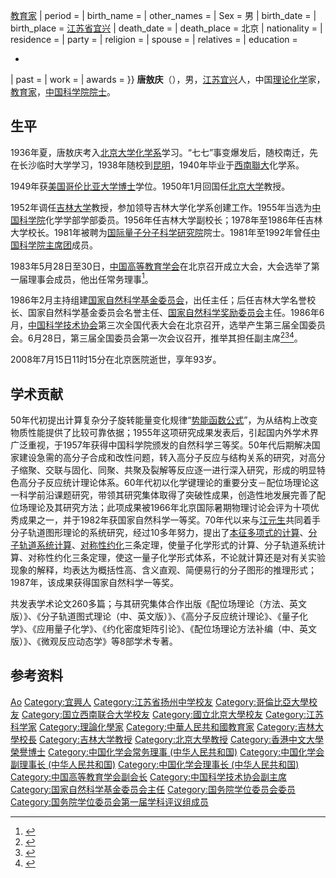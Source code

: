 {{Infobox_Person
| name        = 唐敖庆
| image       = 
| box_width   =  
| occupation  = [[理论化学家|理论化学家]]{{·}}[[教育家|教育家]]
| period      = 
| birth_name  =
| other_names =
| Sex         = 男
| birth_date  = {{birth date|1915|11|18}}
| birth_place = {{ROC-1912}}[[江蘇省_(中華民國)|江苏省]][[宜兴|宜兴]]
| death_date  = {{death date and age|2008|7|15|1915|11|18}}
| death_place = {{PRC}}北京
| nationality = {{PRC}}
| residence   =
| party       =
| religion    =
| spouse      =  
| relatives   = 
| education   =
*{{Infobox_People_CAS
| 学部   = 化学部
| 专业   = 化学
| 当选年 = 1955年
}}
| past        = 
| work        =
| awards      =
}}
'''唐敖庆'''（{{bd|1915年|11月18日|2008年|7月15日|catIdx=Tang唐}}），男，[[江苏|江苏]][[宜兴|宜兴]]人，中国[[理论化学|理论化学]]家，[[教育家|教育家]]，[[中国科学院院士|中国科学院院士]]。

== 生平 ==
1936年夏，唐敖庆考入[[北京大学|北京大学]][[化学系|化学系]]学习。“七七”事变爆发后，随校南迁，先在长沙临时大学学习，1938年随校到[[昆明|昆明]]，1940年毕业于[[西南聯大|西南聯大]]化学系。

1949年获[[美国|美国]][[哥伦比亚大学|哥伦比亚大学]][[博士|博士]]学位。1950年1月回国任[[北京大学|北京大学]]教授。

1952年调任[[吉林大学|吉林大学]]教授，参加领导吉林大学化学系创建工作。1955年当选为[[中国科学院|中国科学院]]化学学部学部委员。1956年任吉林大学副校长；1978年至1986年任吉林大学校长。1981年被聘为[[国际量子分子科学研究院|国际量子分子科学研究院]]院士。1981年至1992年曾任[[中国科学院主席团|中国科学院主席团]]成员。

1983年5月28日至30日，[[中国高等教育学会|中国高等教育学会]]在北京召开成立大会，大会选举了第一届理事会成员，他出任常务理事<ref>{{Cite book|title=中国高等教育研究史|last=李均著|publisher=广东高等教育出版社|year=2005.08|isbn=7-5361-3221-2|location=广州|pages=129-130}}</ref>。

1986年2月主持组建[[国家自然科学基金委员会|国家自然科学基金委员会]]，出任主任；后任吉林大学名誉校长、国家自然科学基金委员会名誉主任、[[国家自然科学奖励委员会|国家自然科学奖励委员会]]主任。1986年6月，[[中国科学技术协会|中国科学技术协会]]第三次全国代表大会在北京召开，选举产生第三届全国委员会。6月28日，第三届全国委员会第一次会议召开，推举其担任副主席<ref>{{Cite book|title=中国科学技术协会第三次全国代表大会文件汇编|last=[[中国科协研究室|中国科协研究室]]编|publisher=中国科协研究室|pages=94-96}}</ref><ref>{{Cite book|title=中国共产党组织史资料 附卷4 中华人民共和国群众团体组织 1949.10-1997.9|last=[[中共中央组织部|中共中央组织部]]，中共中央党史研究室，中央档案馆|publisher=[[中共党史出版社|中共党史出版社]]|year=2000|isbn=7-80136-318-3|location=北京|pages=408}}</ref><ref>{{Cite book|title=当代中国科学技术发展史|last=陈建新等主编|publisher=[[湖北教育出版社|湖北教育出版社]]|year=1994.10|isbn=7-5351-1355-9|pages=609|location=武汉}}</ref>。

2008年7月15日11时15分在北京医院逝世，享年93岁。

== 学术贡献 ==
50年代初提出计算复杂分子旋转能量变化规律“[[势能函数公式|势能函数公式]]”，为从结构上改变物质性能提供了比较可靠依据；1955年这项研究成果发表后，引起国内外学术界广泛重视，于1957年获得中国科学院颁发的自然科学三等奖。50年代后期解决国家建设急需的高分子合成和改性问题，转入高分子反应与结构关系的研究，对高分子缩聚、交联与固化、同聚、共聚及裂解等反应逐一进行深入研究，形成的明显特色高分子反应统计理论体系。60年代初以化学键理论的重要分支－配位场理论这一科学前沿课题研究，带领其研究集体取得了突破性成果，创造性地发展完善了配位场理论及其研究方法；此项成果被1966年北京国际暑期物理讨论会评为十项优秀成果之一，并于1982年获国家自然科学一等奖。70年代以来与[[江元生|江元生]]共同着手分子轨道图形理论的系统研究，经过10多年努力，提出了[[本征多项式的计算|本征多项式的计算]]、[[分子轨道系统计算|分子轨道系统计算]]、[[对称性约化|对称性约化]]三条定理，使量子化学形式的计算、分子轨道系统计算、对称性约化三条定理，使这一量子化学形式体系，不论就计算还是对有关实验现象的解释，均表达为概括性高、含义直观、简便易行的分子图形的推理形式；1987年，该成果获得国家自然科学一等奖。

共发表学术论文260多篇；与其研究集体合作出版《配位场理论（方法、英文版）》、《分子轨道图式理论（中、英文版）》、《高分子反应统计理论》、《量子化学》、《应用量子化学》、《约化密度矩阵引论》、《配位场理论方法补编（中、英文版）》、《微观反应动态学》等8部学术专著。

== 参考资料 ==
{{reflist}}

{{中国科学院化学部院士}}
{{国务院学位委员会第一届学科评议组/理学}}
{{Navboxes 
| title  = 唐敖庆在[[中國化學會_(中華人民共和國)|中国化学会]]的职务
| list1  =
{{中国化学会第二十届理事会}}
{{中国化学会第二十一届理事会}}
{{中国化学会第二十二届理事会}}
{{中国化学会第二十三届理事会}}
}}
{{Navboxes 
| title  = 唐敖庆在[[中国科学技术协会|中国科学技术协会]]的职务
| list1  =
{{中国科学技术协会第三届全国委员会}}
}}
{{Navboxes 
| title  = 唐敖庆在[[中国高等教育学会|中国高等教育学会]]的职务
| list1  =
{{中国高等教育学会第一届理事会}}
{{中国高等教育学会第二届理事会}}
}}

{{Authority control}}
{{DEFAULTSORT:Tang唐}}
[[Category:唐姓|Ao]]
[[Category:宜興人|Category:宜興人]]
[[Category:江苏省扬州中学校友|Category:江苏省扬州中学校友]]
[[Category:哥倫比亞大學校友|Category:哥倫比亞大學校友]]
[[Category:国立西南联合大学校友|Category:国立西南联合大学校友]]
[[Category:國立北京大學校友|Category:國立北京大學校友]]
[[Category:江苏科学家|Category:江苏科学家]]
[[Category:理論化學家|Category:理論化學家]]
[[Category:中華人民共和國教育家|Category:中華人民共和國教育家]]
[[Category:吉林大學校長|Category:吉林大學校長]]
[[Category:吉林大学教授|Category:吉林大学教授]]
[[Category:北京大學教授|Category:北京大學教授]]
[[Category:香港中文大學榮譽博士|Category:香港中文大學榮譽博士]]
[[Category:中国化学会常务理事_(中华人民共和国)|Category:中国化学会常务理事 (中华人民共和国)]]
[[Category:中国化学会副理事长_(中华人民共和国)|Category:中国化学会副理事长 (中华人民共和国)]]
[[Category:中国化学会理事长_(中华人民共和国)|Category:中国化学会理事长 (中华人民共和国)]]
[[Category:中国高等教育学会副会长|Category:中国高等教育学会副会长]]
[[Category:中国科学技术协会副主席|Category:中国科学技术协会副主席]]
[[Category:国家自然科学基金委员会主任|Category:国家自然科学基金委员会主任]]
[[Category:国务院学位委员会委员|Category:国务院学位委员会委员]]
[[Category:国务院学位委员会第一届学科评议组成员|Category:国务院学位委员会第一届学科评议组成员]]